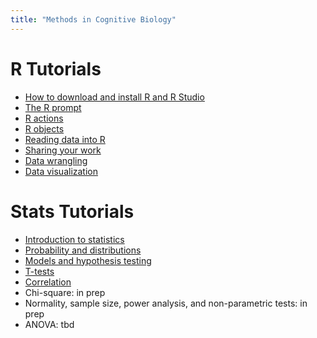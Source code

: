 ```yaml
---
title: "Methods in Cognitive Biology"
---
```


# R Tutorials

- [How to download and install R and R Studio](download_and_install.html)
- [The R prompt](prompt.html)
- [R actions](actions.html)
- [R objects](objects.html)
- [Reading data into R](reading_data_into_R.html)
- [Sharing your work](collaboration.html)
- [Data wrangling](data_wrangling_dplyr.html)
- [Data visualization](data_viz_ggplot.html)

# Stats Tutorials
- [Introduction to statistics](stats_tutorials/stats_intro.html)
- [Probability and distributions](stats_tutorials/prob_distribution.html)
- [Models and hypothesis testing](stats_tutorials/hypoth_test_mod_error.html)
- [T-tests](stats_tutorials/t_tests.html)
- [Correlation](stats_tutorials/correlation.html)
- Chi-square: in prep
- Normality, sample size, power analysis, and non-parametric tests: in prep
- ANOVA: tbd
